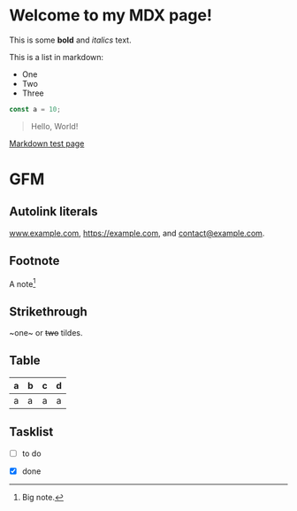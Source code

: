 # Welcome to my MDX page!
 
This is some **bold** and _italics_ text.
 
This is a list in markdown:
 
- One
- Two
- Three
 
```js
const a = 10;
```

> Hello, World!

[Markdown test page](/md-test)

# GFM

## Autolink literals

www.example.com, https://example.com, and contact@example.com.

## Footnote

A note[^1]

[^1]: Big note.

## Strikethrough

~one~ or ~~two~~ tildes.

## Table

| a | b  |  c |  d  |
| - | :- | -: | :-: |
| a | a | a | a |

## Tasklist

* [ ] to do
* [x] done


